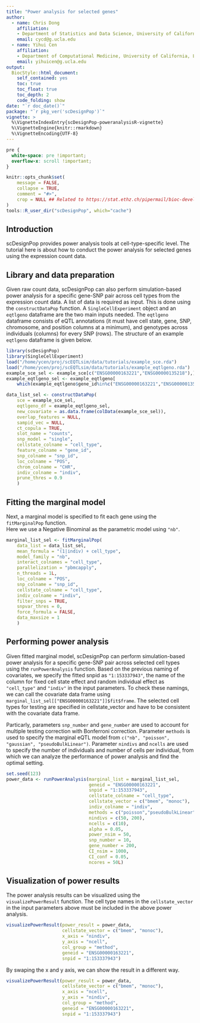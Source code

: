 ```yaml
---
title: "Power analysis for selected genes"
author: 
  - name: Chris Dong
    affiliation:
    - Department of Statistics and Data Science, University of California, Los Angeles
    email: cycd@g.ucla.edu
  - name: Yihui Cen
    affiliation:
    - Department of Computational Medicine, University of California, Los Angeles
    email: yihuicen@g.ucla.edu
output: 
  BiocStyle::html_document:
    self_contained: yes
    toc: true
    toc_float: true
    toc_depth: 2
    code_folding: show
date: "`r doc_date()`"
package: "`r pkg_ver('scDesignPop')`"
vignette: >
  %\VignetteIndexEntry{scDesignPop-poweranalysisR-vignette}
  %\VignetteEngine{knitr::rmarkdown}
  %\VignetteEncoding{UTF-8}  
---
```

```css
pre {
  white-space: pre !important;
  overflow-x: scroll !important;
}
```

```r
knitr::opts_chunk$set(
    message = FALSE,
    collapse = TRUE,
    comment = "#>",
    crop = NULL ## Related to https://stat.ethz.ch/pipermail/bioc-devel/2020-April/016656.html
)
tools::R_user_dir("scDesignPop", which="cache")
```

## Introduction

scDesignPop provides power analysis tools at cell-type-specific level. The tutorial here is about how to conduct the power analysis for selected genes using the expression count data.

## Library and data preparation

Given raw count data, scDesignPop can also perform simulation-based power analysis for a
specific gene-SNP pair across cell types from the expression count data. A list of data is required as input. This is done using the `constructDataPop` function. A `SingleCellExperiment` object and an `eqtlgeno` dataframe are the two main inputs needed. The `eqtlgeno` dataframe consists of eQTL annotations (it must have cell state, gene, SNP, chromosome, and position columns at a minimum), and genotypes across individuals (columns) for every SNP (rows). The structure of an example `eqtlgeno` dataframe is given below.

```r
library(scDesignPop)
library(SingleCellExperiment)
load("/home/ycen/proj/scEQTLsim/data/tutorials/example_sce.rda")
load("/home/ycen/proj/scEQTLsim/data/tutorials/example_eqtlgeno.rda")
example_sce_sel <- example_sce[c("ENSG00000163221","ENSG00000135218"),]
example_eqtlgeno_sel <- example_eqtlgeno[
    which(example_eqtlgeno$gene_id%in%c("ENSG00000163221","ENSG00000135218")),]
```

```r
data_list_sel <- constructDataPop(
    sce = example_sce_sel,
    eqtlgeno_df = example_eqtlgeno_sel,
    new_covariate = as.data.frame(colData(example_sce_sel)),
    overlap_features = NULL,
    sampid_vec = NULL,
    ct_copula = TRUE,
    slot_name = "counts",
    snp_model = "single",
    cellstate_colname = "cell_type",
    feature_colname = "gene_id",
    snp_colname = "snp_id",
    loc_colname = "POS",
    chrom_colname = "CHR",
    indiv_colname = "indiv",
    prune_thres = 0.9
    )
```

## Fitting the marginal model

Next, a marginal model is specified to fit each gene using the
`fitMarginalPop` function.  
Here we use a Negative Binominal as the parametric model using `"nb"`.

```r
marginal_list_sel <- fitMarginalPop(
    data_list = data_list_sel,
    mean_formula = "(1|indiv) + cell_type",
    model_family = "nb",
    interact_colnames = "cell_type",
    parallelization = "pbmcapply",
    n_threads = 1L,
    loc_colname = "POS",
    snp_colname = "snp_id",
    cellstate_colname = "cell_type",
    indiv_colname = "indiv",
    filter_snps = TRUE,
    snpvar_thres = 0,
    force_formula = FALSE,
    data_maxsize = 1
    )
```

## Performing power analysis

Given fitted marginal model, scDesignPop can perform simulation-based power analysis for a
specific gene-SNP pair across selected cell types using the `runPowerAnalysis`
function. Based on the previous naming of covariates, we specify the fitted snpid as `"1:153337943"`, the name of the column for fixed cell state effect and random individual effect as `"cell_type"` and `"indiv"` in the input parameters. To check these namings, we can call the covariate data frame using `marginal_list_sel[["ENSG00000163221"]]$fit$frame`. The selected cell types for testing are specified in cellstate_vector and have to be consistent with the covariate data frame.

Particarly, parameters `snp_number` and `gene_number` are used to account for multiple testing correction with Bonferroni correction. Parameter `methods` is used to specify the marginal eQTL model from `c("nb", "poisson", "gaussian", "pseudoBulkLinear")`. Parameter `nindivs` and `ncells` are used to specify the number of individuals and number of cells per individual, from which we can analyze the performance of power analysis and find the optimal setting.

```r
set.seed(123)
power_data <- runPowerAnalysis(marginal_list = marginal_list_sel,
                               geneid = "ENSG00000163221",
                               snpid = "1:153337943",
                               cellstate_colname = "cell_type",
                               cellstate_vector = c("bmem", "monoc"),
                               indiv_colname = "indiv",
                               methods = c("poisson","pseudoBulkLinear"),
                               nindivs = c(50, 200),
                               ncells = c(10),
                               alpha = 0.05,
                               power_nsim = 50,
                               snp_number = 10,
                               gene_number = 200,
                               CI_nsim = 1000,
                               CI_conf = 0.05,
                               ncores = 50L)
```


## Visualization of power results

The power analysis results can be visualized using the `visualizePowerResult` function. The cell type names in the `cellstate_vector` in the input parameters above must be included in the above power analysis.

```r
visualizePowerResult(power_result = power_data,
                     cellstate_vector = c("bmem", "monoc"),
                     x_axis = "nindiv",
                     y_axis = "ncell",
                     col_group = "method",
                     geneid = "ENSG00000163221",
                     snpid = "1:153337943")
```


By swaping the x and y axis, we can show the result in a different way.

```r
visualizePowerResult(power_result = power_data,
                     cellstate_vector = c("bmem", "monoc"),
                     x_axis = "ncell",
                     y_axis = "nindiv",
                     col_group = "method",
                     geneid = "ENSG00000163221",
                     snpid = "1:153337943")
```
